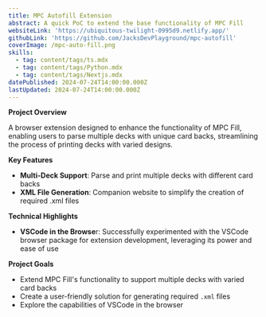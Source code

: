 ```yaml
---
title: MPC Autofill Extension
abstract: A quick PoC to extend the base functionality of MPC Fill
websiteLink: 'https://ubiquitous-twilight-0995d9.netlify.app/'
githubLink: 'https://github.com/JacksDevPlayground/mpc-autofill'
coverImage: /mpc-auto-fill.png
skills:
  - tag: content/tags/ts.mdx
  - tag: content/tags/Python.mdx
  - tag: content/tags/Nextjs.mdx
datePublished: 2024-07-24T14:00:00.000Z
lastUpdated: 2024-07-24T14:00:00.000Z
---
```


**Project Overview**

A browser extension designed to enhance the functionality of MPC Fill, enabling users to parse multiple decks with unique card backs, streamlining the process of printing decks with varied designs.

**Key Features**

* **Multi-Deck Support**: Parse and print multiple decks with different card backs
* **XML File Generation**: Companion website to simplify the creation of required .xml files

**Technical Highlights**

* **VSCode in the Browse**r: Successfully experimented with the VSCode browser package for extension development, leveraging its power and ease of use

**Project Goals**

* Extend MPC Fill's functionality to support multiple decks with varied card backs
* Create a user-friendly solution for generating required `.xml` files
* Explore the capabilities of VSCode in the browser 
